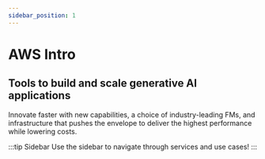 ```yaml
---
sidebar_position: 1
---
```


# AWS Intro

## Tools to build and scale generative AI applications

Innovate faster with new capabilities, a choice of industry-leading FMs, and infrastructure that pushes the envelope to deliver the highest performance while lowering costs.

:::tip Sidebar
Use the sidebar to navigate through services and use cases!
:::

